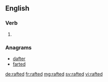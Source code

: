 ==English==

===Verb===
{{head|en}}

# {{en-past of|raft}}

===Anagrams===
* [[dafter#English|dafter]]
* [[farted#English|farted]]

[[de:rafted]]
[[fr:rafted]]
[[mg:rafted]]
[[sv:rafted]]
[[vi:rafted]]